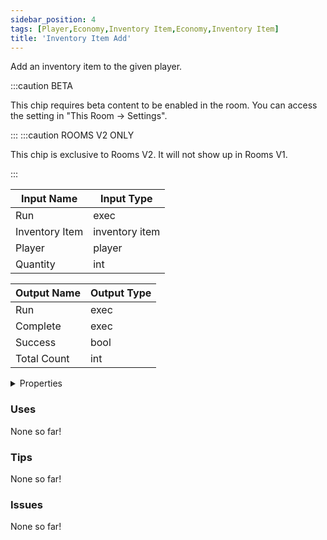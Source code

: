 ```yaml
---
sidebar_position: 4
tags: [Player,Economy,Inventory Item,Economy,Inventory Item]
title: 'Inventory Item Add'
---
```


Add an inventory item to the given player.

:::caution BETA

This chip requires beta content to be enabled in the room. You can access the setting in "This Room -> Settings".

:::
:::caution ROOMS V2 ONLY

This chip is exclusive to Rooms V2. It will not show up in Rooms V1.

:::


<DocusaurusSvg />

| Input Name | Input Type |
|-----------|-----------|
| Run | exec |
| Inventory Item | inventory item |
| Player | player |
| Quantity | int |

| Output Name | Output Type |
|-----------|-----------|
| Run | exec |
| Complete | exec |
| Success | bool |
| Total Count | int |


<details>
  <summary>Properties</summary>
  <div>
    <div>
    <table>
      <thead>
        <tr>
          <th>Is beta required?</th>
          <th>Yes</th>
        </tr>
        <tr>
          <th>Is this chip a trolling risk?</th>
          <th>No</th>
        </tr>
        <tr>
          <th>Is this chip a role assignment risk?</th>
          <th>No</th>
        </tr>
        <tr>
          <th>Chip UUID</th>
          <th>41d040f2-f8c6-45ec-b6c8-2c31a95e6951</th>
        </tr>
        <tr>
          <th>Room availability</th>
          <th>Rooms V2 only</th>
        </tr>
      </thead>
    </table>
    </div>
  </div>
</details>

### Uses

None so far!

### Tips

None so far!

### Issues

None so far!